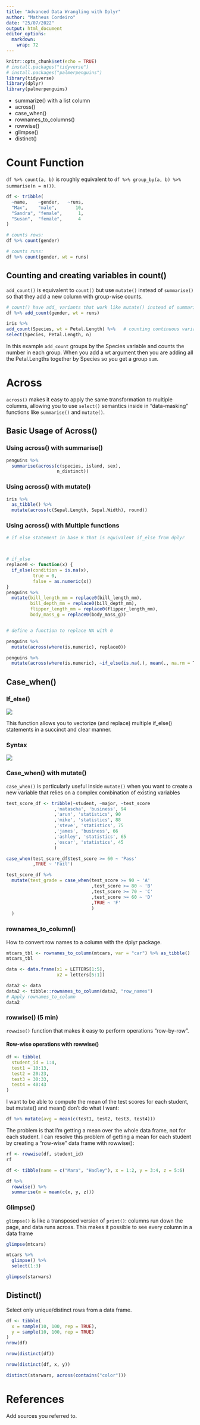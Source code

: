 ---
title: "Advanced Data Wrangling with Dplyr"
author: "Matheus Cordeiro"
date: "25/07/2022"
output: html_document
editor_options: 
  markdown: 
    wrap: 72
---

```{r setup, include=FALSE}
knitr::opts_chunk$set(echo = TRUE)
# install.packages("tidyverse")
# install.packages("palmerpenguins")
library(tidyverse)
library(dplyr)
library(palmerpenguins)
```

- summarize() with a list column 
- across() 
- case_when()
- rownames_to_columns() 
- rowwise() 
- glimpse() 
- distinct()

# Count Function

`df %>% count(a, b)` is roughly equivalent to `df %>% group_by(a, b) %>% summarise(n = n())`.

```{r}
df <- tribble(
  ~name,    ~gender,   ~runs,
  "Max",    "male",       10,
  "Sandra", "female",      1,
  "Susan",  "female",      4
)
```

```{r}
# counts rows:
df %>% count(gender) 

# counts runs:
df %>% count(gender, wt = runs)
```

## Counting and creating variables in count()

`add_count()` is equivalent to `count()` but use `mutate()` instead of
`summarise()` so that they add a new column with group-wise counts.

```{r}
# count() have add_ variants that work like mutate() instead of summarise()
df %>% add_count(gender, wt = runs)
```

```{r}
iris %>%    
add_count(Species, wt = Petal.Length) %>%   # counting continuous variable like Petal.Length is not reasonable. Let's use a different example.
select(Species, Petal.Length, n)
```

In this example `add_count` groups by the Species variable and counts
the number in each group. When you add a wt argument then you are adding
all the Petal.Lengths together by Species so you get a group `sum`.

# Across

`across()` makes it easy to apply the same transformation to multiple
columns, allowing you to use `select()` semantics inside in
"data-masking" functions like `summarise()` and `mutate()`.

## Basic Usage of Across()

### Using across() with summarise()

```{r}
penguins %>%
  summarise(across(c(species, island, sex), 
                   n_distinct))
```

### Using across() with mutate()

```{r}
iris %>%
  as_tibble() %>%
  mutate(across(c(Sepal.Length, Sepal.Width), round))
```

### Using across() with Multiple functions

```{r}
# if else statement in base R that is equivalent if_else from dplyr



# if_else
replace0 <- function(x) {
  if_else(condition = is.na(x), 
          true = 0, 
          false = as.numeric(x))
}
penguins %>%
  mutate(bill_length_mm = replace0(bill_length_mm),
         bill_depth_mm = replace0(bill_depth_mm),
         flipper_length_mm = replace0(flipper_length_mm),
         body_mass_g = replace0(body_mass_g))


# define a function to replace NA with 0

penguins %>%
  mutate(across(where(is.numeric), replace0))

penguins %>%
  mutate(across(where(is.numeric), ~if_else(is.na(.), mean(., na.rm = T), as.numeric(.))))
```

## Case_when()

### If_else()

![](https://www.sharpsightlabs.com/wp-content/uploads/2021/03/case_when-R-featured-image.png)

This function allows you to vectorize (and replace) multiple if_else()
statements in a succinct and clear manner.

### Syntax

![](https://cdn-coiao.nitrocdn.com/CYHudqJZsSxQpAPzLkHFOkuzFKDpEHGF/assets/static/optimized/rev-b3f6ac8/wp-content/uploads/2021/03/r-case_when-simple-syntax-example.png)

### Case_when() with mutate()

`case_when()` is particularly useful inside `mutate()` when you want to
create a new variable that relies on a complex combination of existing
variables

```{r}
test_score_df <- tribble(~student, ~major, ~test_score
                  ,'natascha', 'business', 94
                  ,'arun', 'statistics', 90
                  ,'mike', 'statistics', 88
                  ,'steve', 'statistics', 75
                  ,'james', 'business', 66
                  ,'ashley', 'statistics', 65
                  ,'oscar', 'statistics', 45 
                  )

case_when(test_score_df$test_score >= 60 ~ 'Pass'
          ,TRUE ~ 'Fail')
```

```{r}
test_score_df %>% 
  mutate(test_grade = case_when(test_score >= 90 ~ 'A'
                                ,test_score >= 80 ~ 'B'
                                ,test_score >= 70 ~ 'C'
                                ,test_score >= 60 ~ 'D'
                                ,TRUE ~ 'F'
                                )
  )
```

### rownames_to_column()

How to convert row names to a column with the dplyr package.

```{r}
mtcars_tbl <- rownames_to_column(mtcars, var = "car") %>% as_tibble()
mtcars_tbl
```

```{r}
data <- data.frame(x1 = LETTERS[1:5],                   
                   x2 = letters[5:1])

data2 <- data                                           
data2 <- tibble::rownames_to_column(data2, "row_names") 
# Apply rownames_to_column
data2  
```

### rowwise() (5 min)

`rowwise()` function that makes it easy to perform operations
"row-by-row".

#### Row-wise operations with rowwise()

```{r}
df <- tibble(
  student_id = 1:4, 
  test1 = 10:13, 
  test2 = 20:23, 
  test3 = 30:33, 
  test4 = 40:43
)

```

I want to be able to compute the mean of the test scores for each
student, but mutate() and mean() don't do what I want:

```{r}
df %>% mutate(avg = mean(c(test1, test2, test3, test4)))
```

The problem is that I'm getting a mean over the whole data frame, not
for each student. I can resolve this problem of getting a mean for each
student by creating a "row-wise" data frame with rowwise():

```{r}
rf <- rowwise(df, student_id)
rf
```

```{r}
df <- tibble(name = c("Mara", "Hadley"), x = 1:2, y = 3:4, z = 5:6)

df %>% 
  rowwise() %>% 
  summarise(m = mean(c(x, y, z)))
```

### Glimpse()

`glimpse()` is like a transposed version of `print()`: columns run down
the page, and data runs across. This makes it possible to see every
column in a data frame

```{r}
glimpse(mtcars)
```

```{r}
mtcars %>%
  glimpse() %>%
  select(1:3)
```

```{r}
glimpse(starwars)
```

## Distinct()

Select only unique/distinct rows from a data frame.

```{r}
df <- tibble(
  x = sample(10, 100, rep = TRUE),
  y = sample(10, 100, rep = TRUE)
)
nrow(df)

nrow(distinct(df))

nrow(distinct(df, x, y))

```

```{r}
distinct(starwars, across(contains("color")))
```

# References
Add sources you referred to.